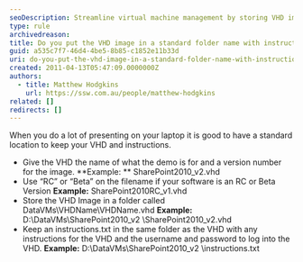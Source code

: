 ```yaml
---
seoDescription: Streamline virtual machine management by storing VHD images and instructions in a standard location with descriptive filenames, enabling efficient deployment and maintenance.
type: rule
archivedreason:
title: Do you put the VHD image in a standard folder name with instructions?
guid: a535c7f7-46d4-4be5-8b85-c1852e11b33d
uri: do-you-put-the-vhd-image-in-a-standard-folder-name-with-instructions
created: 2011-04-13T05:47:09.0000000Z
authors:
  - title: Matthew Hodgkins
    url: https://ssw.com.au/people/matthew-hodgkins
related: []
redirects: []
---
```


When you do a lot of presenting on your laptop it is good to have a standard location to keep your VHD and instructions.

- Give the VHD the name of what the demo is for and a version number for the image.
  **Example: ** SharePoint2010_v2.vhd
- Use “RC” or “Beta” on the filename if your software is an RC or Beta Version
  **Example:** SharePoint2010RC_v1.vhd
- Store the VHD Image in a folder called DataVMs\VHDName\VHDName.vhd
  **Example:** D:\DataVMs\SharePoint2010_v2 \SharePoint2010_v2.vhd
- Keep an instructions.txt in the same folder as the VHD with any instructions for the VHD and the username and password to log into the VHD.
  **Example:** D:\DataVMs\SharePoint2010_v2 \instructions.txt
